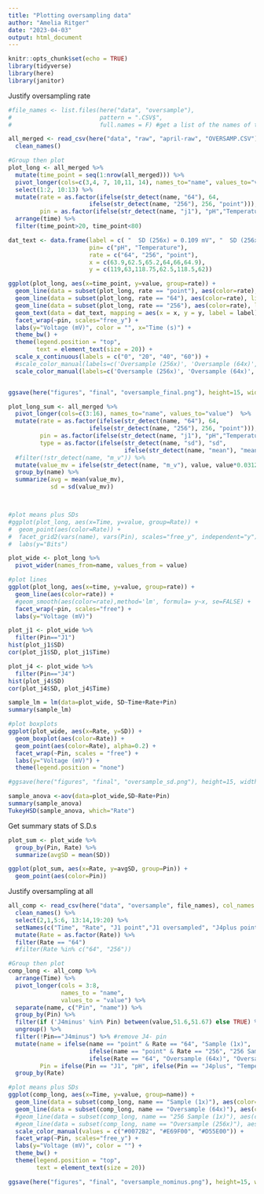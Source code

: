 ```yaml
---
title: "Plotting oversampling data"
author: "Amelia Ritger"
date: "2023-04-03"
output: html_document
---
```


```r
knitr::opts_chunk$set(echo = TRUE)
library(tidyverse)
library(here)
library(janitor)


```

Justify oversampling rate
```r
#file_names <- list.files(here("data", "oversample"), 
#                         pattern = ".CSV$",
#                         full.names = F) #get a list of the names of the files (only .xlsx)

all_merged <- read_csv(here("data", "raw", "april-raw", "OVERSAMP.CSV"), col_names = TRUE) %>%
  clean_names()

#Group then plot
plot_long <- all_merged %>%
  mutate(time_point = seq(1:nrow(all_merged))) %>%
  pivot_longer(cols=c(3,4, 7, 10,11, 14), names_to="name", values_to="value") %>%
  select(1:2, 10:13) %>%
  mutate(rate = as.factor(ifelse(str_detect(name, "64"), 64,
                       ifelse(str_detect(name, "256"), 256, "point"))),
         pin = as.factor(ifelse(str_detect(name, "j1"), "pH","Temperature"))) %>%
  arrange(time) %>%
  filter(time_point>20, time_point<80)

dat_text <- data.frame(label = c( "  SD (256x) = 0.109 mV", "  SD (256x) = 0.037 mV", " SD (64x) = 0.111 mV", " SD (64x) = 0.041 mV", "SD (1x) = 1.138 mV", "SD (1x) = 2.995 mV"),
                       pin= c("pH", "Temperature"),
                       rate = c("64", "256", "point"),
                       x = c(63.9,62.5,65.2,64,66,64.9),
                       y = c(119,63,118.75,62.5,118.5,62))

ggplot(plot_long, aes(x=time_point, y=value, group=rate)) +
  geom_line(data = subset(plot_long, rate == "point"), aes(color=rate), linewidth=1, alpha=0.75) +
  geom_line(data = subset(plot_long, rate == "64"), aes(color=rate), linewidth=2) +
  geom_line(data = subset(plot_long, rate == "256"), aes(color=rate), linewidth=1.5) +
  geom_text(data = dat_text, mapping = aes(x = x, y = y, label = label), size=5) +
  facet_wrap(~pin, scales="free_y") +
  labs(y="Voltage (mV)", color = "", x="Time (s)") +
  theme_bw() +
  theme(legend.position = "top",
        text = element_text(size = 20)) +
  scale_x_continuous(labels = c("0", "20", "40", "60")) +
  #scale_color_manual(labels=c('Oversample (256x)', 'Oversample (64x)', 'Sample (1x)'), values = c("#E69F00", "#0072B2", "#000000")) #0072B2 #da0018 red #E69F00 orange #56B4E9
  scale_color_manual(labels=c('Oversample (256x)', 'Oversample (64x)', 'Sample (1x)'), values = c("gold1", "darkorchid3", "#000000")) #0072B2 #da0018 red #E69F00 orange #56B4E9


ggsave(here("figures", "final", "oversample_final.png"), height=15, width=25, units="cm")
```


```r
plot_long_sum <- all_merged %>%
  pivot_longer(cols=c(3:16), names_to="name", values_to="value")  %>%
  mutate(rate = as.factor(ifelse(str_detect(name, "64"), 64,
                       ifelse(str_detect(name, "256"), 256, "point"))),
         pin = as.factor(ifelse(str_detect(name, "j1"), "pH","Temperature")),
         type = as.factor(ifelse(str_detect(name, "sd"), "sd",
                                 ifelse(str_detect(name, "mean"), "mean","point")))) %>%
  #filter(!str_detect(name, "m_v")) %>%
  mutate(value_mv = ifelse(str_detect(name, "m_v"), value, value*0.03125)) %>%
  group_by(name) %>%
  summarize(avg = mean(value_mv),
            sd = sd(value_mv))



#plot means plus SDs
#ggplot(plot_long, aes(x=Time, y=value, group=Rate)) +
#  geom_point(aes(color=Rate)) +
#  facet_grid2(vars(name), vars(Pin), scales="free_y", independent="y") +
#  labs(y="Bits")

plot_wide <- plot_long %>%
  pivot_wider(names_from=name, values_from = value)

#plot lines
ggplot(plot_long, aes(x=time, y=value, group=rate)) +
  geom_line(aes(color=rate)) +
  #geom_smooth(aes(color=rate),method='lm', formula= y~x, se=FALSE) +
  facet_wrap(~pin, scales="free") +
  labs(y="Voltage (mV)")

plot_j1 <- plot_wide %>%
  filter(Pin=="J1")
hist(plot_j1$SD)
cor(plot_j1$SD, plot_j1$Time)

plot_j4 <- plot_wide %>%
  filter(Pin=="J4")
hist(plot_j4$SD)
cor(plot_j4$SD, plot_j4$Time)

sample_lm = lm(data=plot_wide, SD~Time+Rate+Pin)
summary(sample_lm)

#plot boxplots
ggplot(plot_wide, aes(x=Rate, y=SD)) +
  geom_boxplot(aes(color=Rate)) +
  geom_point(aes(color=Rate), alpha=0.2) +
  facet_wrap(~Pin, scales = "free") +
  labs(y="Voltage (mV)") +
  theme(legend.position = "none")

#ggsave(here("figures", "final", "oversample_sd.png"), height=15, width=25, units="cm")

sample_anova <-aov(data=plot_wide,SD~Rate+Pin)
summary(sample_anova)
TukeyHSD(sample_anova, which="Rate")
```

Get summary stats of S.D.s
```r
plot_sum <- plot_wide %>%
  group_by(Pin, Rate) %>%
  summarize(avgSD = mean(SD))

ggplot(plot_sum, aes(x=Rate, y=avgSD, group=Pin)) +
  geom_point(aes(color=Pin))
```

Justify oversampling at all
```r
all_comp <- read_csv(here("data", "oversample", file_names), col_names = TRUE) %>%
  clean_names() %>%
  select(2,1,5:6, 13:14,19:20) %>%
  setNames(c("Time", "Rate", "J1 point","J1 oversampled", "J4plus point","J4plus oversampled","J4minus point","J4minus oversampled")) %>%
  mutate(Rate = as.factor(Rate)) %>%
  filter(Rate == "64")
  #filter(Rate %in% c("64", "256"))

#Group then plot
comp_long <- all_comp %>%
  arrange(Time) %>%
  pivot_longer(cols = 3:8,
               names_to = "name",
               values_to = "value") %>%
  separate(name, c("Pin", "name")) %>%
  group_by(Pin) %>%
  filter(if ('J4minus' %in% Pin) between(value,51.6,51.67) else TRUE) %>% #remove the three super anomaly points for J4-, would've filtered them out anyway
  ungroup() %>%
  filter(!Pin=="J4minus") %>% #remove J4- pin
  mutate(name = ifelse(name == "point" & Rate == "64", "Sample (1x)", 
                       ifelse(name == "point" & Rate == "256", "256 Sample (1x)",
                       ifelse(Rate == "64", "Oversample (64x)", "Oversample (256x)"))),
         Pin = ifelse(Pin == "J1", "pH", ifelse(Pin == "J4plus", "Temperature", "J4-"))) %>%
  group_by(Rate)

#plot means plus SDs
ggplot(comp_long, aes(x=Time, y=value, group=name)) +
  geom_line(data = subset(comp_long, name == "Sample (1x)"), aes(color=name)) +
  geom_line(data = subset(comp_long, name == "Oversample (64x)"), aes(color=name)) +
  #geom_line(data = subset(comp_long, name == "256 Sample (1x)"), aes(color=name)) +
  #geom_line(data = subset(comp_long, name == "Oversample (256x)"), aes(y=value+0.4, color=name)) +
  scale_color_manual(values = c("#0072B2", "#E69F00", "#D55E00")) +
  facet_wrap(~Pin, scales="free_y") +
  labs(y="Voltage (mV)", color = "") +
  theme_bw() +
  theme(legend.position = "top",
        text = element_text(size = 20))

ggsave(here("figures", "final", "oversample_nominus.png"), height=15, width=25, units="cm")
```

